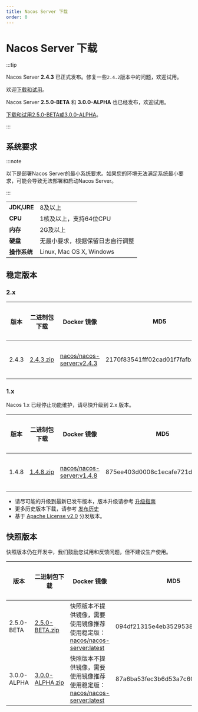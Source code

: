 ```yaml
---
title: Nacos Server 下载
order: 0
---
```



# Nacos Server 下载

:::tip

Nacos Server **2.4.3** 已正式发布。修复一些`2.4.2`版本中的问题，欢迎试用。

欢迎[下载和试用](#稳定版本)。

Nacos Server **2.5.0-BETA** 和 **3.0.0-ALPHA** 也已经发布，欢迎试用。

[下载和试用2.5.0-BETA或3.0.0-ALPHA](#快照版本)。

:::


## 系统要求

:::note

以下是部署Nacos Server的最小系统要求。如果您的环境无法满足系统最小要求，可能会导致无法部署和启动Nacos Server。

:::

|             |                                                                                                                         |
|-------------|------------------------------------------------------------------------------------------------------------------------------------|
| **JDK/JRE** | 8及以上  |
| **CPU**  | 1核及以上，支持64位CPU    |
| **内存** | 2G及以上 |
| **硬盘** | 无最小要求，根据保留日志自行调整|
| **操作系统** | Linux, Mac OS X, Windows |

## 稳定版本

### 2.x
| 版本 | 二进制包下载                                                  | Docker 镜像                                                 | MD5                         | 发布说明                                    | 参考文档                                   |
| ------- | ------------------------------------------------------------ | ------------------------------------------------------------ | -------------------------------- | ------------------------------------------------ | ------------------------------------------------ |
| 2.4.3   | [2.4.3.zip](https://download.nacos.io/nacos-server/nacos-server-2.4.3.zip) | [nacos/nacos-server\:v2.4.3](https://hub.docker.com/r/nacos/nacos-server/tags?page=1&name=2.4.3) | 2170f83541fff02cad01f7fafb19d098 | [发布说明](https://github.com/alibaba/nacos/releases/tag/2.4.3)      | [快速开始](/docs/latest/quickstart/quick-start/)      |

### 1.x

Nacos 1.x 已经停止功能维护，请尽快升级到 2.x 版本。

| 版本 | 二进制包下载                                                | Docker 镜像                                                 | MD5                         | 发布说明                                     | 参考文档                                  |
| ------- | ------------------------------------------------------------ | ------------------------------------------------------------ | -------------------------------- | ------------------------------------------------ | ------------------------------------------------ |
| 1.4.8   | [1.4.8.zip](https://download.nacos.io/nacos-server/nacos-server-1.4.8.zip) | [nacos/nacos-server\:v1.4.8](https://hub.docker.com/r/nacos/nacos-server/tags?page=1&name=1.4.8) | 875ee403d0008c1ecafe721dfb85bed6 | [发布说明](https://github.com/alibaba/nacos/releases/tag/1.4.8)      | [快速开始](/docs/v1/quick-start)      |


 - 请尽可能的升级到最新已发布版本，版本升级请参考 [升级指南](/docs/v2/upgrading/version2-upgrading)
 - 更多历史版本下载，请参考 [发布历史](/download/release-history/)
 - 基于 [Apache License v2.0](https://www.apache.org/licenses/) 分发版本。

## 快照版本

快照版本仍在开发中，我们鼓励您试用和反馈问题，但不建议生产使用。

| 版本 | 二进制包下载                                                | Docker 镜像                                                 | MD5                         | 发布说明                                     | 参考文档                                  |
| ---- | ---- | ---- | ---- | ---- | ---- |
| 2.5.0-BETA | [2.5.0-BETA.zip](https://github.com/alibaba/nacos/releases/download/2.5.0-BETA/nacos-server-2.5.0-BETA.zip) | 快照版本不提供镜像，需要使用镜像推荐使用稳定版：[nacos/nacos-server:latest](https://hub.docker.com/r/nacos/nacos-server/tags?page=1&name=latest) | 094df21315e4eb35295385f1ab3ba9b5 | [发布说明](https://github.com/alibaba/nacos/releases/tag/2.5.0-BETA) | [快速开始](/docs/next/quickstart/quick-start/) |
| 3.0.0-ALPHA | [3.0.0-ALPHA.zip](https://github.com/alibaba/nacos/releases/download/3.0.0-alpha/nacos-server-3.0.0-ALPHA.zip) | 快照版本不提供镜像，需要使用镜像推荐使用稳定版：[nacos/nacos-server:latest](https://hub.docker.com/r/nacos/nacos-server/tags?page=1&name=latest) | 87a6ba53fec3b6d53a7c600a90a60f2e | [发布说明](https://github.com/alibaba/nacos/releases/tag/3.0.0-alpha) | [快速开始](/docs/v3.0/quickstart/quick-start/) |
